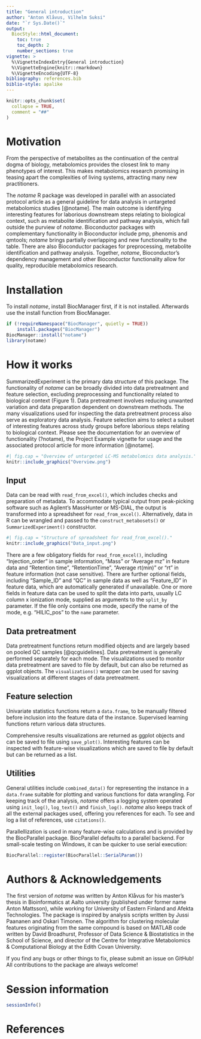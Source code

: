 ```yaml
---
title: "General introduction"
author: "Anton Klåvus, Vilhelm Suksi"
date: "`r Sys.Date()`"
output:
  BiocStyle::html_document:
    toc: true
    toc_depth: 2
    number_sections: true
vignette: >
  %\VignetteIndexEntry{General introduction}
  %\VignetteEngine{knitr::rmarkdown}
  %\VignetteEncoding{UTF-8}
bibliography: references.bib
biblio-style: apalike
---
```


```r
knitr::opts_chunk$set(
  collapse = TRUE,
  comment = "##"
)
```

# Motivation

From the perspective of metabolites as the continuation of the central dogma of 
biology, metabolomics provides the closest link to many phenotypes of interest. 
This makes metabolomics research promising in teasing apart the complexities of 
living systems, attracting many new practitioners.

The *notame* R package was developed in parallel with an associated protocol 
article as a general guideline for data analysis in untargeted 
metabolomics studies [@notame]. The main outcome is identifying interesting 
features for laborious downstream steps relating to biological context, such as 
metabolite identification and pathway analysis, which fall outside the purview 
of *notame*. Bioconductor packages with complementary functionality in 
Bioconductor include pmp, phenomis and qmtools; *notame* brings partially 
overlapping and new functionality to the table. There are also Bioconductor 
packages for preprocessing, metabolite identification and pathway analysis. 
Together, *notame*, Bioconductor's dependency management and other Bioconductor 
functionality allow for quality, reproducible metabolomics research.

# Installation
To install *notame*, install BiocManager first, if it is not installed. 
Afterwards use the install function from BiocManager.

```r
if (!requireNamespace("BiocManager", quietly = TRUE))
    install.packages("BiocManager")
BiocManager::install("notame")
library(notame)
```

# How it works
SummarizedExperiment is the primary data structure of this package. The functionality of *notame* can be broadly divided into data pretreatment and 
feature selection, excluding preprocessing and functionality related to 
biological context (Figure 1). Data pretreatment involves reducing unwanted
variation and data preparation dependent on downstream methods. The many 
visualizations used for inspecting the data pretreatment process also serve as 
exploratory data analysis. Feature selection aims to select a subset of 
interesting features across study groups before laborious steps relating to 
biological context. Please see the documentation for an overview 
of functionality (?notame), the Project Example vignette for usage and the 
associated protocol article for more information [@notame].

```r
#| fig.cap = "Overview of untargeted LC-MS metabolomics data analysis."
knitr::include_graphics("Overview.png")
```

## Input
Data can be read with `read_from_excel()`, which includes checks and 
preparation of metadata. To accommodate typical output from peak-picking 
software such as Agilent's MassHunter or MS-DIAL, the output is transformed 
into a spreadsheet for `read_from_excel()`. Alternatively, data in R can be 
wrangled and passed to the `construct_metabosets()` or `SummarizedExperiment()` 
constructor. 

```r
#| fig.cap = "Structure of spreadsheet for read_from_excel()."
knitr::include_graphics("Data_input.png")
```

There are a few obligatory fields for `read_from_excel()`, including 
"Injection_order" in sample information, "Mass" or "Average mz" in feature data 
and "Retention time", "RetentionTime", "Average rt(min)" or "rt" in feature 
information (not case sensitive). There are further optional fields, including 
"Sample_ID" and "QC" in sample data as well as "Feature_ID" in feature data, 
which are automatically generated if unavailable. One or more fields in feature 
data can be used to split the data into parts, usually LC column x ionization 
mode, supplied as arguments to the `split_by` parameter. If the file only 
contains one mode, specify the name of the mode, e.g. "HILIC_pos" to the `name` 
parameter. 

## Data pretreatment
Data pretreatment functions return modified objects and are largely 
based on pooled QC samples [@qcguidelines]. Data pretreatment is generally 
performed separately for each mode. The visualizations used to monitor data 
pretreatment are saved to file by default, but can also be returned as ggplot 
objects. The `visualizations()` wrapper can be used for saving visualizations 
at different stages of data pretreatment.

## Feature selection
Univariate statistics functions return a `data.frame`, to be manually 
filtered before inclusion into the feature data of the instance. Supervised 
learning functions return various data structures. 

Comprehensive results visualizations are returned as ggplot objects and can be 
saved to file using `save_plot()`. Interesting features can be inspected with 
feature-wise visualizations which are saved to file by default but can be 
returned as a list.

## Utilities
General utilities include `combined_data()` for representing the instance in a
`data.frame` suitable for plotting and various functions for data wrangling. 
For keeping track of the analysis, *notame* offers a logging system operated 
using `init_log()`, `log_text()` and `finish_log()`. *notame* also keeps track 
of all the external packages used, offering you references for each. To see and 
log a list of references, use `citations()`.

Parallellization is used in many feature-wise calculations and is provided by 
the BiocParallel package. BiocParallel defaults to a parallel backend. For 
small-scale testing on Windows, it can be quicker to use serial execution:

```r
BiocParallel::register(BiocParallel::SerialParam())
```

# Authors & Acknowledgements

The first version of *notame* was written by Anton Klåvus for his master's 
thesis in Bioinformatics at Aalto university (published under former name Anton 
Mattsson), while working for University of Eastern Finland and Afekta 
Technologies. The package is inspired by analysis scripts written by Jussi 
Paananen and Oskari Timonen. The algorithm for clustering molecular features 
originating from the same compound is based on MATLAB code written by David 
Broadhurst, Professor of Data Science & Biostatistics in the School of Science, 
and director of the Centre for Integrative Metabolomics & Computational Biology 
at the Edith Covan University.

If you find any bugs or other things to fix, please submit an issue on GitHub! 
All contributions to the package are always welcome!

# Session information

```r
sessionInfo()
```

# References
